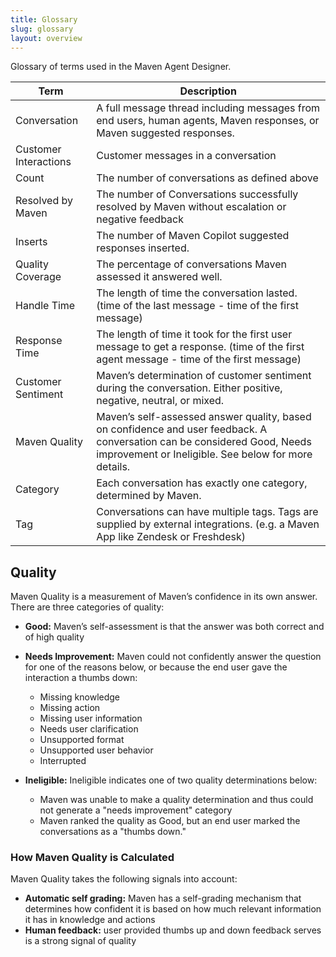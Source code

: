 ```yaml
---
title: Glossary
slug: glossary
layout: overview
---
```


Glossary of terms used in the Maven Agent Designer.

| **Term**           | **Description**                                                                                                                                                                                                                                                                                  |
|-----------------------------------|-----------------------------------------|
| Conversation       | A full message thread including messages from end users, human agents, Maven responses, or Maven suggested responses.                                                                                                                                                                            |
| Customer Interactions  | Customer messages in a conversation                                                                                                                                                                                        |
| Count              | The number of conversations as defined above                                                                                                                                                                                                                                                     |
| Resolved by Maven  | The number of Conversations successfully resolved by Maven without escalation or negative feedback    
| Inserts            | The number of Maven Copilot suggested responses inserted.                                                                                                                                                                                                       |
| Quality Coverage   | The percentage of conversations Maven assessed it answered well.                                                                                                                                                                                                                              |
| Handle Time        | The length of time the conversation lasted. (time of the last message - time of the first message)                                                                                                                                                                                               |
| Response Time      | The length of time it took for the first user message to get a response. (time of the first agent message - time of the first message)                                                                                                                                                           |
| Customer Sentiment | Maven’s determination of customer sentiment during the conversation. Either positive, negative, neutral, or mixed.                                                                                                                                                                                           |
| Maven Quality      | Maven’s self-assessed answer quality, based on confidence and user feedback. A conversation can be considered Good, Needs improvement or Ineligible. See below for more details.                                                                                                                                                                                                                                                                                                                                                                                                                                                                                        |
| Category           | Each conversation has exactly one category, determined by Maven.                                                                                                                                                                                                                                 |
| Tag                | Conversations can have multiple tags. Tags are supplied by external integrations. (e.g. a Maven App like Zendesk or Freshdesk)                                                                                                                                                                   |

## Quality

Maven Quality is a measurement of Maven’s confidence in its own answer. There are three categories of quality:

- **Good:** Maven’s self-assessment is that the answer was both correct and of high quality
- **Needs Improvement:** Maven could not confidently answer the question for one of the reasons below, or because the end user gave the interaction a thumbs down:
  - Missing knowledge
  - Missing action
  - Missing user information
  - Needs user clarification
  - Unsupported format
  - Unsupported user behavior
  - Interrupted

- **Ineligible:** Ineligible indicates one of two quality determinations below: 
  - Maven was unable to make a quality determination and thus could not generate a "needs improvement" category
  - Maven ranked the quality as Good, but an end user marked the conversations as a "thumbs down."

### How Maven Quality is Calculated

Maven Quality takes the following signals into account:

- **Automatic self grading:** Maven has a self-grading mechanism that determines how confident it is based on how much relevant information it has in knowledge and actions
- **Human feedback:** user provided thumbs up and down feedback serves is a strong signal of quality
